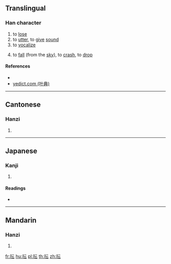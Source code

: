 ==Translingual==

===Han character===
{{Han char|rn=64|rad=手|as=04|sn=7|four=51031|canj=QMMI|ids=⿰扌云}}

# to [[lose]]
# to [[utter]], to [[give]] [[sound]]
# to [[vocalize]]
# {{label|zh|classical}} to [[fall]] (from the [[sky]]), to [[crash]], to [[drop]]

====References====
* {{Han ref|kx=0421.060|dkj=11880|dj=0768.070|hdz=31834.010|uh=628E|ud=25230|bh=CAE9|bd=51945}}
* [http://yedict.com/htm/62/628E.htm yedict.com (叶典)]

----

==Cantonese==

===Hanzi===
{{yue-hanzi|jyut=[[wan5]]|y=wan5}}

# {{defn|lang=yue|sort=手04}}

----

==Japanese==

===Kanji===
{{ja-kanji|grade=|rs=手04}}

# {{defn|lang=ja|sort=手04}}

====Readings====
* {{ja-readings|on=[[うん]] (un), [[いん]] (in)|kun=[[うしなう]] (ushinau), [[おちる]] (ochiru)}}

----

==Mandarin==

===Hanzi===
{{cmn-hanzi|pin=[[yǔn]] ([[yun3]])|wg=yün<sup>3</sup>}}

# {{defn|lang=cmn|sort=手04}}

[[fr:抎]]
[[hu:抎]]
[[pl:抎]]
[[th:抎]]
[[zh:抎]]